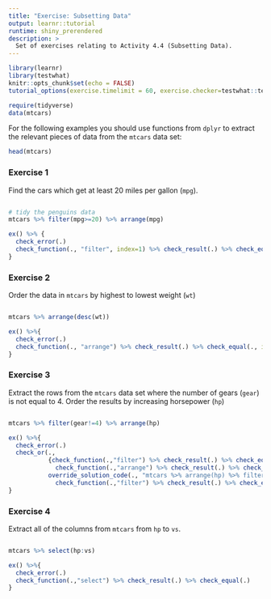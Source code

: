 ```yaml
---
title: "Exercise: Subsetting Data"
output: learnr::tutorial
runtime: shiny_prerendered
description: >
  Set of exercises relating to Activity 4.4 (Subsetting Data).
---
```


```r
library(learnr)
library(testwhat)
knitr::opts_chunk$set(echo = FALSE)
tutorial_options(exercise.timelimit = 60, exercise.checker=testwhat::testwhat_learnr)

require(tidyverse)
data(mtcars)
```

For the following examples you should use functions from `dplyr` to extract the relevant pieces of data from the `mtcars` data set:

```r

head(mtcars)

```

### Exercise 1

Find the cars which get at least 20 miles per gallon (`mpg`).

```r


```

```r
# tidy the penguins data
mtcars %>% filter(mpg>=20) %>% arrange(mpg)

```


```r

ex() %>% {
  check_error(.)
  check_function(., "filter", index=1) %>% check_result(.) %>% check_equal(.)
}
```

### Exercise 2

Order the data in `mtcars` by highest to lowest weight (`wt`) 

```r


```

```r

mtcars %>% arrange(desc(wt))

```

```r
ex() %>%{
  check_error(.)
  check_function(., "arrange") %>% check_result(.) %>% check_equal(., incorrect_msg="Did you sort the data in decreasing order?")
}
```


### Exercise 3

Extract the rows from the `mtcars` data set where the number of gears (`gear`) is not equal to 4. Order the results by increasing horsepower (`hp`)

```r


```

```r

mtcars %>% filter(gear!=4) %>% arrange(hp)

```

```r
ex() %>%{
  check_error(.)
  check_or(.,
           {check_function(.,"filter") %>% check_result(.) %>% check_equal(.)
             check_function(.,"arrange") %>% check_result(.) %>% check_equal(.)},
           override_solution_code(., "mtcars %>% arrange(hp) %>% filter(gear!=4)") %>% {check_function(.,"arrange") %>% check_result(.) %>% check_equal(.)
             check_function(.,"filter") %>% check_result(.) %>% check_equal(.)})
}
```


### Exercise 4

Extract all of the columns from `mtcars` from `hp` to `vs`.

```r



```


```r

mtcars %>% select(hp:vs)

```

```r
ex() %>%{
  check_error(.)
  check_function(.,"select") %>% check_result(.) %>% check_equal(.)
}
```
